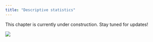 ```yaml
---
title: "Descriptive statistics"
---
```


This chapter is currently under construction. Stay tuned for updates!

![](figs/under_construction.gif){fig-align="left"}